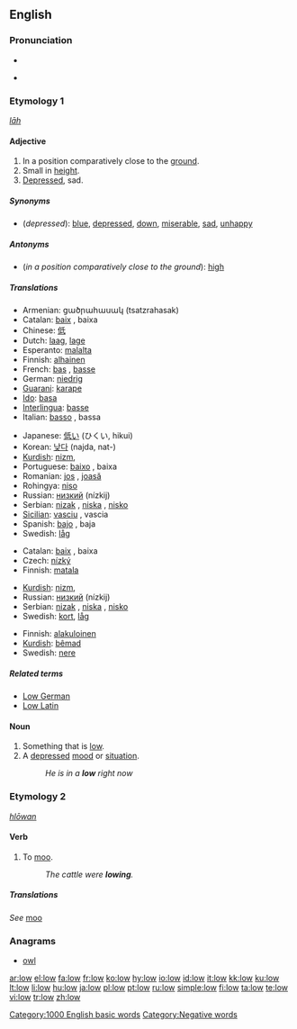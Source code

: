 ==English==

{{rank|laid|cold|led|518|low|American|bad|forward}}

===Pronunciation===
*{{IPA|/loʊ/}}
*{{audio|en-us-low.ogg|Audio (US)}}
*:{{rhymes|əʊ}}

===Etymology 1===
{{OE.}} ''[[lāh]]''

====Adjective====
{{en-adj|er}}

# In a position comparatively close to the [[ground]].
# Small in [[height]].
# [[depressed|Depressed]], sad.

=====Synonyms=====
*(''depressed''): [[blue]], [[depressed]], [[down]], [[miserable]], [[sad]], [[unhappy]]

=====Antonyms=====
*(''in a position comparatively close to the ground''): [[high]]

=====Translations=====
{{trans-top|in a position comparatively close to the ground}}
*Armenian: ցածրահասակ (tsatzrahasak)
*Catalan: [[baix]] {{m}}, baixa {{f}}
*Chinese: [[低]]
*Dutch: [[laag]], [[lage]]
*Esperanto: [[malalta]]
*Finnish: [[alhainen]]
*French: [[bas]] {{m}}, [[basse]] {{f}}
*German: [[niedrig]]
*[[Guarani]]: [[karape]]
*[[Ido]]: [[basa]]
*[[Interlingua]]: [[basse]]
*Italian: [[basso]] {{m}}, bassa {{f}}
{{trans-mid}}
*Japanese: [[低い]] (ひくい, hikui)
*Korean: [[낮다]] (najda, nat-)
*[[Kurdish]]: [[nizm]],{{KUchar|[[نزم]]}}
*Portuguese: [[baixo]] {{m}}, baixa {{f}}
*Romanian: [[jos]] {{m}}, [[joasă]] {{f}}
*Rohingya: [[niso]]
*Russian: [[низкий]] (nízkij)
*Serbian: [[nizak]] {{m}}, [[niska]] {{f}}, [[nisko]] {{n}}
*[[Sicilian]]: [[vasciu]] {{m}}, vascia {{f}}
*Spanish: [[bajo]] {{m}}, baja {{f}}
*Swedish: [[låg]]
{{trans-bottom}}

{{trans-top|small height}}
*Catalan: [[baix]] {{m}}, baixa {{f}}
* Czech: [[nízký]] {{m}}
*Finnish: [[matala]]
{{trans-mid}}
*[[Kurdish]]: [[nizm]], {{KUchar|[[نزم]]}}
*Russian: [[низкий]] (nízkij)
*Serbian: [[nizak]] {{m}}, [[niska]] {{f}}, [[nisko]] {{n}}
*Swedish: [[kort]], [[låg]]
{{trans-bottom}}

{{trans-top|depressed, sad}}
*Finnish: [[alakuloinen]]
*[[Kurdish]]: [[bêmad]]
*Swedish: [[nere]]
{{trans-mid}}
{{trans-bottom}}

=====Related terms=====
*[[Low German]]
*[[Low Latin]]

====Noun====
{{en-noun}}

# Something that is [[low]].
# A [[depressed]] [[mood]] or [[situation]].
#: ''He is in a '''low''' right now''

===Etymology 2===
{{OE.}} ''[[hlōwan]]''

====Verb====
{{en-verb}}

# {{intransitive}} To [[moo]].
#:''The cattle were '''lowing'''.''

=====Translations=====
''See'' [[moo]]

===Anagrams===
*[[owl]]

[[Category:1000 English basic words]]
[[Category:Negative words]]

[[ar:low]]
[[el:low]]
[[fa:low]]
[[fr:low]]
[[ko:low]]
[[hy:low]]
[[io:low]]
[[id:low]]
[[it:low]]
[[kk:low]]
[[ku:low]]
[[lt:low]]
[[li:low]]
[[hu:low]]
[[ja:low]]
[[pl:low]]
[[pt:low]]
[[ru:low]]
[[simple:low]]
[[fi:low]]
[[ta:low]]
[[te:low]]
[[vi:low]]
[[tr:low]]
[[zh:low]]